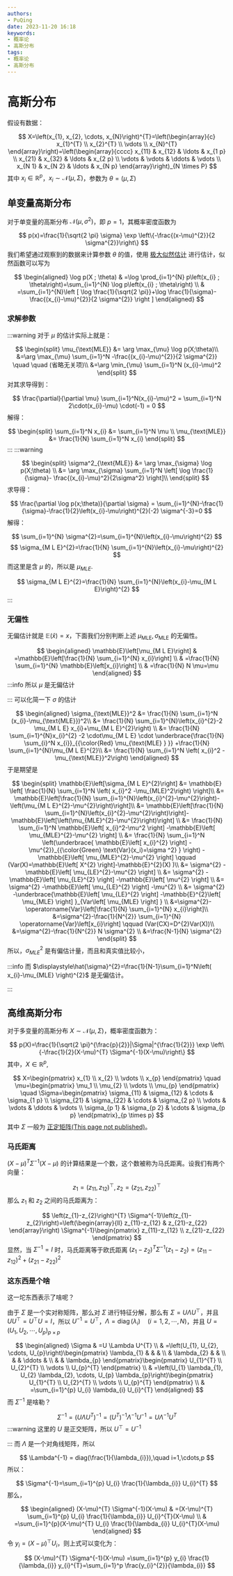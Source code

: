 ```yaml
---
authors:
- PuQing
date: 2023-11-20 16:18
keywords:
- 概率论
- 高斯分布
tags:
- 概率论
- 高斯分布
---
```

# 高斯分布

假设有数据：

$$
X=\left(x_{1}, x_{2}, \cdots, x_{N}\right)^{T}=\left(\begin{array}{c}
x_{1}^{T} \\
x_{2}^{T} \\
\vdots \\
x_{N}^{T}
\end{array}\right)=\left(\begin{array}{cccc}
x_{11} & x_{12} & \ldots & x_{1 p} \\
x_{21} & x_{32} & \ldots & x_{2 p} \\
\vdots & \vdots & \ddots & \vdots \\
x_{N 1} & x_{N 2} & \ldots & x_{N p}
\end{array}\right)_{N \times P}
$$
其中 $x_{i}\in \mathbb{R}^p$，$x_{i} \sim \mathcal{N}(\mu, \Sigma)$，参数为 $\theta=(\mu,\Sigma)$

## 单变量高斯分布

对于单变量的高斯分布 $\mathcal{N}(\mu,\sigma^2)$，即 $p=1$，其概率密度函数为


<!--truncate-->
$$
p(x)=\frac{1}{\sqrt{2 \pi} \sigma} \exp \left\{-\frac{(x-\mu)^{2}}{2 \sigma^{2}}\right\}
$$
我们希望通过观察到的数据来计算参数 $\theta$ 的值，使用 [极大似然估计](./967aee09) 进行估计，似然函数可以写为

$$
\begin{aligned}
\log p(X ; \theta) & =\log \prod_{i=1}^{N} p\left(x_{i} ; \theta\right)=\sum_{i=1}^{N} \log p\left(x_{i} ; \theta\right) \\
& =\sum_{i=1}^{N}\left [  \log \frac{1}{\sqrt{2 \pi}}+\log \frac{1}{\sigma}-\frac{(x_{i}-\mu)^{2}}{2 \sigma^{2}} \right ] 
\end{aligned}
$$
### 求解参数

:::warning
对于 $\mu$ 的估计实际上就是：

$$
\begin{split}
\mu_{\text{MLE}} &= \arg \max_{\mu} \log p(X;\theta)\\
&=\arg \max_{\mu} \sum_{i=1}^N -\frac{(x_{i}-\mu)^{2}}{2 \sigma^{2}} \quad \quad (省略无关项)\\
&=\arg \min_{\mu} \sum_{i=1}^N (x_{i}-\mu)^2
\end{split}
$$
对其求导得到：

$$
\frac{\partial}{\partial \mu} \sum_{i=1}^N(x_{i}-\mu)^2 = \sum_{i=1}^N 2\cdot(x_{i}-\mu) \cdot(-1) = 0
$$
解得：

$$
\begin{split}
\sum_{i=1}^N x_{i} &= \sum_{i=1}^N \mu  \\
\mu_{\text{MLE}} &= \frac{1}{N} \sum_{i=1}^N x_{i}
\end{split}
$$
:::
:::warning

$$
\begin{split}
\sigma^2_{\text{MLE}} &= \arg \max_{\sigma} \log p(X;\theta) \\
&= \arg \max_{\sigma} \sum_{i=1}^N  \left[ \log \frac{1}{\sigma}- \frac{(x_{i}-\mu)^2}{2\sigma^2} \right]\\
\end{split}
$$
求导得：

$$
\frac{\partial \log p(x;\theta)}{\partial \sigma} = \sum_{i=1}^{N}-\frac{1}{\sigma}-\frac{1}{2}\left(x_{i}-\mu\right)^{2}(-2) \sigma^{-3}=0
$$
解得：

$$
\sum_{i=1}^{N} \sigma^{2}=\sum_{i=1}^{N}\left(x_{i}-\mu\right)^{2}
$$
$$
\sigma_{M L E}^{2}=\frac{1}{N} \sum_{i=1}^{N}\left(x_{i}-\mu\right)^{2}
$$
而这里是含 $\mu$ 的，所以是 $\mu_{MLE}$.

$$
\sigma_{M L E}^{2}=\frac{1}{N} \sum_{i=1}^{N}\left(x_{i}-\mu_{M L E}\right)^{2}
$$
:::
### 无偏性

无偏估计就是 $\mathbb{E}(\hat{x})=x$，下面我们分别判断上述 $\mu_{\text{MLE}},\sigma_{\text{MLE}}$ 的无偏性。

$$
\begin{aligned}
\mathbb{E}\left[\mu_{M L E}\right] & =\mathbb{E}\left[\frac{1}{N} \sum_{i=1}^{N} x_{i}\right] \\
& =\frac{1}{N} \sum_{i=1}^{N} \mathbb{E}\left[x_{i}\right] \\
& =\frac{1}{N} N \mu=\mu
\end{aligned}
$$
:::info
所以 $\mu$ 是无偏估计


:::
可以化简一下 $\sigma$ 的估计

$$
\begin{aligned}
\sigma_{\text{MLE}}^2 &= \frac{1}{N} \sum_{i=1}^N (x_{i}-\mu_{\text{MLE}})^2\\
&= \frac{1}{N} \sum_{i=1}^{N}\left(x_{i}^{2}-2 \mu_{M L E} x_{i}+\mu_{M L E}^{2}\right) \\
&= \frac{1}{N} \sum_{i=1}^{N}x_{i}^{2} -2 \cdot\mu_{M L E} \cdot \underbrace{\frac{1}{N} \sum_{i}^N x_{i}}_{{\color{Red} \mu_{\text{MLE} } }}  +\frac{1}{N} \sum_{i=1}^{N}\mu_{M L E}^{2}\\
&= \frac{1}{N} \sum_{i=1}^N \left( x_{i}^2 -\mu_{\text{MLE}}^2\right)
\end{aligned}
$$
于是期望是

$$
\begin{split}
\mathbb{E}\left[\sigma_{M L E}^{2}\right] &= \mathbb{E} \left[  \frac{1}{N} \sum_{i=1}^N \left( x_{i}^2 -\mu_{MLE}^2\right) \right]\\
&= \mathbb{E}\left[\frac{1}{N} \sum_{i=1}^{N}\left(x_{i}^{2}-\mu^{2}\right)-\left(\mu_{M L E}^{2}-\mu^{2}\right)\right]\\
&= \mathbb{E}\left[\frac{1}{N} \sum_{i=1}^{N}\left(x_{i}^{2}-\mu^{2}\right)\right]-\mathbb{E}\left[\left(\mu_{MLE}^{2}-\mu^{2}\right)\right] \\
&= \frac{1}{N} \sum_{i=1}^N \mathbb{E}\left[ x_{i}^2-\mu^2 \right] -\mathbb{E}\left[ \mu_{MLE}^{2}-\mu^{2} \right] \\
&= \frac{1}{N} \sum_{i=1}^N \left(\underbrace{ \mathbb{E}\left[ x_{i}^{2} \right] -\mu^{2}}_{{\color{Green} \text{Var}(x_i)=\sigma ^2}   }  \right) -\mathbb{E}\left[ \mu_{MLE}^{2}-\mu^{2} \right] \qquad (Var(X)=\mathbb{E}\left[ X^{2} \right]-\mathbb{E}^{2}(X) )\\
&= \sigma^{2} -\mathbb{E}\left[ \mu_{LE}^{2}-\mu^{2} \right] \\
&= \sigma^{2} -\mathbb{E}\left[ \mu_{LE}^{2} \right] -\mathbb{E}\left[ \mu^{2} \right] \\
&= \sigma^{2} -\mathbb{E}\left[ \mu_{LE}^{2} \right] -\mu^{2} \\
&= \sigma^{2} -\underbrace{\mathbb{E}\left[ \mu_{LE}^{2} \right] -\mathbb{E}^{2}\left[ \mu_{MLE} \right] }_{Var\left[ \mu_{MLE} \right] } \\
&=\sigma^{2}-\operatorname{Var}\left[\frac{1}{N} \sum_{i=1}^{N} x_{i}\right]\\
&=\sigma^{2}-\frac{1}{N^{2}} \sum_{i=1}^{N} \operatorname{Var}\left[x_{i}\right] \qquad (Var(CX)=D^{2}Var(X))\\
&=\sigma^{2}-\frac{1}{N^{2}} N \sigma^{2} \\
&=\frac{N-1}{N} \sigma^{2}
\end{split}
$$
所以，$\sigma^{2}_{MLE}$ 是有偏估计量，而且和真实值比较小，

:::info
而 $\displaystyle\hat{\sigma}^{2}=\frac{1}{N-1}\sum_{i=1}^N\left( x_{i}-\mu_{MLE} \right)^{2}$ 是无偏估计。


:::
## 高维高斯分布

对于多变量的高斯分布 $X\sim \mathcal{N}(\mu,\Sigma)$，概率密度函数为：

$$
p(X)=\frac{1}{\sqrt{2 \pi}^{\frac{p}{2}}|\Sigma|^{\frac{1}{2}}} \exp \left\{-\frac{1}{2}(X-\mu)^{T} \Sigma^{-1}(X-\mu)\right\}
$$
其中，$X \in \mathbb{R}^p$,

$$
X=\begin{pmatrix}
x_{1} \\
x_{2} \\
\vdots \\
x_{p}
\end{pmatrix} \quad 
\mu=\begin{pmatrix}
\mu_1 \\
\mu_{2} \\
\vdots \\
\mu_{p}
\end{pmatrix} \quad
\Sigma=\begin{pmatrix}
\sigma_{11} & \sigma_{12} & \cdots & \sigma_{1 p} \\
\sigma_{21} & \sigma_{22} & \cdots & \sigma_{2 p} \\
\vdots & \vdots & \ddots & \vdots \\
\sigma_{p 1} & \sigma_{p 2} & \cdots & \sigma_{p p}
\end{pmatrix}_{p \times p}
$$
其中 $\Sigma$ 一般为 [正定矩阵(This page not published)](./404)。

### 马氏距离

$(X-\mu)^{T} \Sigma^{-1}(X-\mu)$ 的计算结果是一个数，这个数被称为<Highlight>马氏距离</Highlight>。设我们有两个向量：

$$
z_{1}=(z_{11},z_{12})^\top,z_{2}=(z_{21},z_{22})^\top
$$
那么 $z_{1}$ 和 $z_{2}$ 之间的马氏距离为：

$$
\left(z_{1}-z_{2}\right)^{T} \Sigma^{-1}\left(z_{1}-z_{2}\right)=\left(\begin{array}{ll}
z_{11}-z_{12} & z_{21}-z_{22}
\end{array}\right) \Sigma^{-1}\begin{pmatrix}
z_{11}-z_{12} \\
z_{21}-z_{22}
\end{pmatrix}
$$
显然，当 $\Sigma^{-1}=I$ 时，马氏距离等于欧氏距离 $\left(z_{1}-z_{2}\right)^{T} \Sigma^{-1}\left(z_{1}-z_{2}\right)=\left(z_{11}-z_{12}\right)^{2}+\left(z_{21}-z_{22}\right)^{2}$

### 这东西是个啥

这一坨东西表示了啥呢？

由于 $\Sigma$ 是一个实对称矩阵，那么对 $\Sigma$ 进行特征分解，那么有 $\Sigma=U \Lambda U^{\top }$，并且 $UU^\top=U^\top U=I$，所以 $U^{-1}=U^\top$，$\Lambda=\operatorname{diag}\left(\lambda_{i}\right) \quad(i=1,2, \cdots, N)$，并且 $U=\left(U_{1}, U_{2}, \cdots, U_{p}\right)_{p \times p}$

$$
\begin{aligned}
\Sigma & =U \Lambda U^{T} \\
& =\left(U_{1}, U_{2}, \cdots, U_{p}\right)\begin{pmatrix}
\lambda_{1} & & & \\
& \lambda_{2} & & \\
& & \ddots & \\
& & \lambda_{p}
\end{pmatrix}\begin{pmatrix}
U_{1}^{T} \\
U_{2}^{T} \\
\vdots \\
U_{p}^{T}
\end{pmatrix} \\
& =\left(U_{1} \lambda_{1}, U_{2} \lambda_{2}, \cdots, U_{p} \lambda_{p}\right)\begin{pmatrix}
U_{1}^{T} \\
U_{2}^{T} \\
\vdots \\
U_{p}^{T}
\end{pmatrix} \\
& =\sum_{i=1}^{p} U_{i} \lambda_{i} U_{i}^{T}
\end{aligned}
$$
而 $\Sigma^{-1}$ 是啥勒？

$$
\Sigma^{-1}=\left(U \Lambda U^{T}\right)^{-1}=\left(U^{T}\right)^{-1} \Lambda^{-1} U^{-1}=U \Lambda^{-1} U^{T}
$$
:::warning
这里的 $U$ 是正交矩阵，所以 $U^\top=U^{-1}$

:::
而 $\Lambda$ 是一个对角线矩阵，所以

$$
\Lambda^{-1} = diag(\frac{1}{\lambda_{i}}),\quad i=1,\cdots,p
$$
所以：

$$
\Sigma^{-1}=\sum_{i=1}^{p} U_{i} \frac{1}{\lambda_{i}} U_{i}^{T}
$$
那么，

$$
\begin{aligned}
(X-\mu)^{T} \Sigma^{-1}(X-\mu) & =(X-\mu)^{T} \sum_{i=1}^{p} U_{i} \frac{1}{\lambda_{i}} U_{i}^{T}(X-\mu) \\
& =\sum_{i=1}^{p}(X-\mu)^{T} U_{i} \frac{1}{\lambda_{i}} U_{i}^{T}(X-\mu)
\end{aligned}
$$
令 $y_{i}=(X-\mu)^\top U_{i}$，则上式可以变化为：

$$
(X-\mu)^{T} \Sigma^{-1}(X-\mu) =\sum_{i=1}^{p} y_{i} \frac{1}{\lambda_{i}} y_{i}^{T}=\sum_{i=1}^p \frac{y_{i}^{2}}{\lambda_{i}}
$$
